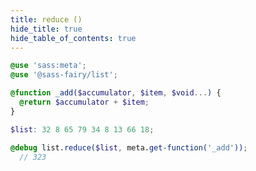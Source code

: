 ```yaml
---
title: reduce ()
hide_title: true
hide_table_of_contents: true
---
```


<DocPage fieldName="reduce" fieldType="function" spec={Spec} />

```scss
@use 'sass:meta';
@use '@sass-fairy/list';

@function _add($accumulator, $item, $void...) {
  @return $accumulator + $item;
}

$list: 32 8 65 79 34 8 13 66 18;

@debug list.reduce($list, meta.get-function('_add'));
  // 323
```
